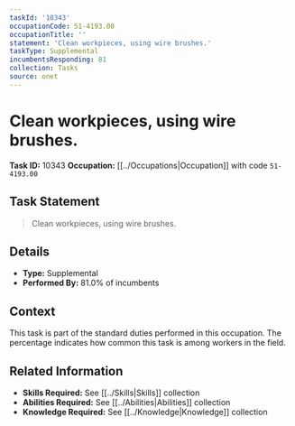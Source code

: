 ```yaml
---
taskId: '10343'
occupationCode: 51-4193.00
occupationTitle: ''
statement: 'Clean workpieces, using wire brushes.'
taskType: Supplemental
incumbentsResponding: 81
collection: Tasks
source: onet
---
```

# Clean workpieces, using wire brushes.

**Task ID:** 10343
**Occupation:** [[../Occupations|Occupation]] with code `51-4193.00`

## Task Statement

> Clean workpieces, using wire brushes.

## Details

- **Type:** Supplemental
- **Performed By:** 81.0% of incumbents

## Context

This task is part of the standard duties performed in this occupation. The percentage indicates how common this task is among workers in the field.

## Related Information

- **Skills Required:** See [[../Skills|Skills]] collection
- **Abilities Required:** See [[../Abilities|Abilities]] collection
- **Knowledge Required:** See [[../Knowledge|Knowledge]] collection
